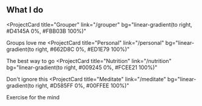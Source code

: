 ## What I do

<ProjectCard
  title="Grouper"
  link="/grouper"
  bg="linear-gradient(to right, #D4145A 0%, #FBB03B 100%)"
>
  Groups love me
</ProjectCard>
<ProjectCard
  title="Personal"
  link="/personal"
  bg="linear-gradient(to right, #662D8C 0%, #ED1E79 100%)"
>
  The best way to go
</ProjectCard>
<ProjectCard
  title="Nutrition"
  link="/nutrition"
  bg="linear-gradient(to right, #009245 0%, #FCEE21 100%)"
>
  Don't ignore this
</ProjectCard>
<ProjectCard
  title="Meditate"
  link="/meditate"
  bg="linear-gradient(to right, #D585FF 0%, #00FFEE 100%)"
>
  Exercise for the mind
</ProjectCard>
